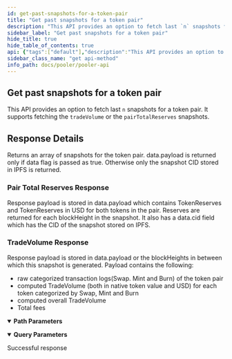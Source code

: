 ```yaml
---
id: get-past-snapshots-for-a-token-pair
title: "Get past snapshots for a token pair"
description: "This API provides an option to fetch last `n` snapshots for a token pair. It supports fetching the `tradeVolume` or the `pairTotalReserves` snapshots."
sidebar_label: "Get past snapshots for a token pair"
hide_title: true
hide_table_of_contents: true
api: {"tags":["default"],"description":"This API provides an option to fetch last `n` snapshots for a token pair. It supports fetching the `tradeVolume` or the `pairTotalReserves` snapshots.\n\n## Response Details\n\nReturns an array of snapshots for the token pair. data.payload is returned only if data flag is passed as true. Otherwise only the snapshot CID stored in IPFS is returned.\n\n### Pair Total Reserves Response\n\nResponse payload is stored in data.payload which contains TokenReserves and TokenReserves in USD for both tokens in the pair. Reserves are returned for each blockHeight in the snapshot. It also has a data.cid field which has the CID of the snapshot stored on IPFS.\n\n### TradeVolume Response\n\nResponse payload is stored in data.payload or the blockHeights in between which this snapshot is generated. Payload contains the following:\n\n- raw categorized transaction logs(Swap. Mint and Burn) of the token pair\n- computed TradeVolume (both in native token value and USD) for each token categorized by Swap, Mint and Burn\n- computed overall TradeVolume\n- Total fees","parameters":[{"name":"maxCount","in":"query","schema":{"type":"integer"},"description":"Number of snapshots to fetch","example":"3"},{"name":"stream","in":"query","schema":{"type":"string"},"description":"Specifies the stream from which snapshots have to be returned, currently only trade_volume or pair_total_reserves are supported.","example":"trade_volume"},{"name":"data","in":"query","schema":{"type":"boolean"},"description":"If set to true returns snapshot(s) data,  otherwise only the IPFS CID of the snapshot(s) is returned","example":"true"},{"name":"pair_contract_address","in":"path","schema":{"type":"string"},"required":true}],"responses":{"200":{"description":"Successful response","content":{"application/json":{}}}},"method":"get","path":"/snapshots/{pair_contract_address}","servers":[{"url":"http://{{base_url}}"}],"security":[{"apikeyAuth":[]}],"securitySchemes":{"apikeyAuth":{"type":"http","scheme":"apikey"}},"info":{"title":"Pooler API","version":"1.0.0"},"postman":{"name":"Get past snapshots for a token pair","description":{"content":"This API provides an option to fetch last `n` snapshots for a token pair. It supports fetching the `tradeVolume` or the `pairTotalReserves` snapshots.\n\n## Response Details\n\nReturns an array of snapshots for the token pair. data.payload is returned only if data flag is passed as true. Otherwise only the snapshot CID stored in IPFS is returned.\n\n### Pair Total Reserves Response\n\nResponse payload is stored in data.payload which contains TokenReserves and TokenReserves in USD for both tokens in the pair. Reserves are returned for each blockHeight in the snapshot. It also has a data.cid field which has the CID of the snapshot stored on IPFS.\n\n### TradeVolume Response\n\nResponse payload is stored in data.payload or the blockHeights in between which this snapshot is generated. Payload contains the following:\n\n- raw categorized transaction logs(Swap. Mint and Burn) of the token pair\n- computed TradeVolume (both in native token value and USD) for each token categorized by Swap, Mint and Burn\n- computed overall TradeVolume\n- Total fees","type":"text/plain"},"url":{"path":["snapshots",":pair_contract_address"],"host":["{{baseUrl}}"],"query":[{"disabled":false,"description":{"content":"Number of snapshots to fetch","type":"text/plain"},"key":"maxCount","value":""},{"disabled":false,"description":{"content":"Specifies the stream from which snapshots have to be returned, currently only trade_volume or pair_total_reserves are supported.","type":"text/plain"},"key":"stream","value":""},{"disabled":false,"description":{"content":"If set to true returns snapshot(s) data,  otherwise only the IPFS CID of the snapshot(s) is returned","type":"text/plain"},"key":"data","value":""}],"variable":[{"disabled":false,"description":{"content":"(Required) ","type":"text/plain"},"type":"any","value":"","key":"pair_contract_address"}]},"header":[{"key":"Accept","value":"application/json"}],"method":"GET"}}
sidebar_class_name: "get api-method"
info_path: docs/pooler/pooler-api
---
```



## Get past snapshots for a token pair



This API provides an option to fetch last `n` snapshots for a token pair. It supports fetching the `tradeVolume` or the `pairTotalReserves` snapshots.

## Response Details

Returns an array of snapshots for the token pair. data.payload is returned only if data flag is passed as true. Otherwise only the snapshot CID stored in IPFS is returned.

### Pair Total Reserves Response

Response payload is stored in data.payload which contains TokenReserves and TokenReserves in USD for both tokens in the pair. Reserves are returned for each blockHeight in the snapshot. It also has a data.cid field which has the CID of the snapshot stored on IPFS.

### TradeVolume Response

Response payload is stored in data.payload or the blockHeights in between which this snapshot is generated. Payload contains the following:

- raw categorized transaction logs(Swap. Mint and Burn) of the token pair
- computed TradeVolume (both in native token value and USD) for each token categorized by Swap, Mint and Burn
- computed overall TradeVolume
- Total fees

<details style={{"marginBottom":"1rem"}} data-collapsed={false} open={true}><summary style={{}}><strong>Path Parameters</strong></summary><div><ul><ParamsItem className={"paramsItem"} param={{"name":"pair_contract_address","in":"path","schema":{"type":"string"},"required":true}}></ParamsItem></ul></div></details><details style={{"marginBottom":"1rem"}} data-collapsed={false} open={true}><summary style={{}}><strong>Query Parameters</strong></summary><div><ul><ParamsItem className={"paramsItem"} param={{"name":"maxCount","in":"query","schema":{"type":"integer"},"description":"Number of snapshots to fetch","example":"3"}}></ParamsItem><ParamsItem className={"paramsItem"} param={{"name":"stream","in":"query","schema":{"type":"string"},"description":"Specifies the stream from which snapshots have to be returned, currently only trade_volume or pair_total_reserves are supported.","example":"trade_volume"}}></ParamsItem><ParamsItem className={"paramsItem"} param={{"name":"data","in":"query","schema":{"type":"boolean"},"description":"If set to true returns snapshot(s) data,  otherwise only the IPFS CID of the snapshot(s) is returned","example":"true"}}></ParamsItem></ul></div></details><div><ApiTabs><TabItem label={"200"} value={"200"}><div>

Successful response

</div><div><MimeTabs schemaType={"response"}></MimeTabs></div></TabItem></ApiTabs></div>
      